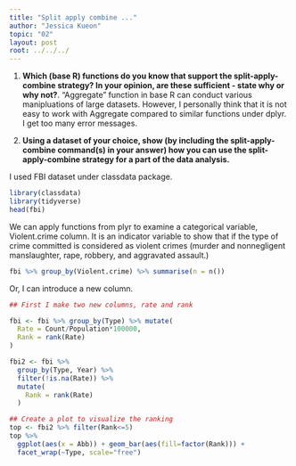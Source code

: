 ```yaml
---
title: "Split apply combine ..."
author: "Jessica Kueon"
topic: "02"
layout: post
root: ../../../
---
```




1. **Which (base R) functions do you know that support the split-apply-combine strategy? In your opinion, are these sufficient - state why or why not?**. 
"Aggregate" function in base R can conduct various manipluations of large datasets. However, I personally think that it is not easy to work with Aggregate compared to similar functions under dplyr. I get too many error messages.  

2. **Using a dataset of your choice, show (by including the split-apply-combine command(s) in your answer) how you can use the split-apply-combine strategy for a part of the data analysis.**


I used FBI dataset under classdata package. 

```r
library(classdata)
library(tidyverse)
head(fbi)

```

We can apply functions from plyr to examine a categorical variable, Violent.crime column. It is an indicator variable to show that if the type of crime committed is considered as violent crimes (murder and nonnegligent manslaughter, rape, robbery, and aggravated assault.)

```r
fbi %>% group_by(Violent.crime) %>% summarise(n = n())

```

Or, I can introduce a new column. 

```r

## First I make two new columns, rate and rank

fbi <- fbi %>% group_by(Type) %>% mutate(
  Rate = Count/Population*100000,
  Rank = rank(Rate) 
)

fbi2 <- fbi %>% 
  group_by(Type, Year) %>%
  filter(!is.na(Rate)) %>%
  mutate(
    Rank = rank(Rate)
  )

## Create a plot to visualize the ranking
top <- fbi2 %>% filter(Rank<=5)
top %>% 
  ggplot(aes(x = Abb)) + geom_bar(aes(fill=factor(Rank))) +
  facet_wrap(~Type, scale="free")

```
